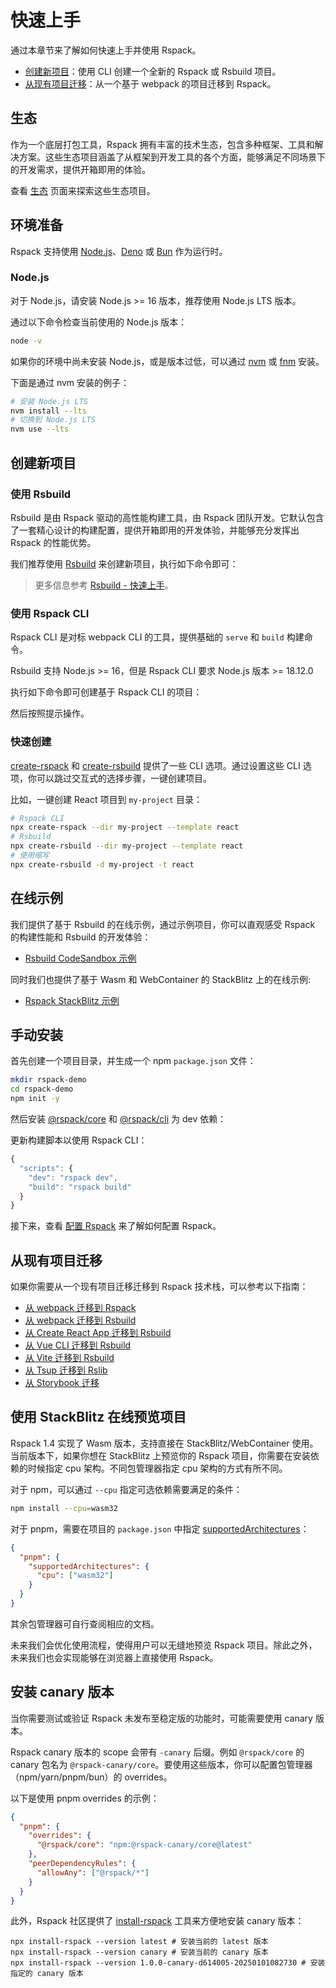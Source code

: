 
# 快速上手

通过本章节来了解如何快速上手并使用 Rspack。

- [创建新项目](#创建新项目)：使用 CLI 创建一个全新的 Rspack 或 Rsbuild 项目。
- [从现有项目迁移](#从现有项目迁移)：从一个基于 webpack 的项目迁移到 Rspack。

## 生态

作为一个底层打包工具，Rspack 拥有丰富的技术生态，包含多种框架、工具和解决方案。这些生态项目涵盖了从框架到开发工具的各个方面，能够满足不同场景下的开发需求，提供开箱即用的体验。

查看 [生态](/guide/start/ecosystem) 页面来探索这些生态项目。

## 环境准备

Rspack 支持使用 [Node.js](https://nodejs.org/)、[Deno](https://deno.com/) 或 [Bun](https://bun.sh/) 作为运行时。

### Node.js

对于 Node.js，请安装 Node.js >= 16 版本，推荐使用 Node.js LTS 版本。

通过以下命令检查当前使用的 Node.js 版本：

```bash
node -v
```

如果你的环境中尚未安装 Node.js，或是版本过低，可以通过 [nvm](https://github.com/nvm-sh/nvm) 或 [fnm](https://github.com/Schniz/fnm) 安装。

下面是通过 nvm 安装的例子：

```bash
# 安装 Node.js LTS
nvm install --lts
# 切换到 Node.js LTS
nvm use --lts
```

## 创建新项目

### 使用 Rsbuild

Rsbuild 是由 Rspack 驱动的高性能构建工具，由 Rspack 团队开发。它默认包含了一套精心设计的构建配置，提供开箱即用的开发体验，并能够充分发挥出 Rspack 的性能优势。

我们推荐使用 [Rsbuild](https://rsbuild.rs/) 来创建新项目，执行如下命令即可：

<PackageManagerTabs command="create rsbuild@latest" />

> 更多信息参考 [Rsbuild - 快速上手](https://rsbuild.rs/zh/guide/start/quick-start)。

### 使用 Rspack CLI

Rspack CLI 是对标 webpack CLI 的工具，提供基础的 `serve` 和 `build` 构建命令。

Rsbuild 支持 Node.js >= 16，但是 Rspack CLI 要求 Node.js 版本 >= 18.12.0

执行如下命令即可创建基于 Rspack CLI 的项目：

<PackageManagerTabs command="create rspack@latest" />

然后按照提示操作。

### 快速创建

[create-rspack](https://www.npmjs.com/package/create-rspack) 和 [create-rsbuild](https://www.npmjs.com/package/create-rsbuild) 提供了一些 CLI 选项。通过设置这些 CLI 选项，你可以跳过交互式的选择步骤，一键创建项目。

比如，一键创建 React 项目到 `my-project` 目录：

```bash
# Rspack CLI
npx create-rspack --dir my-project --template react
# Rsbuild
npx create-rsbuild --dir my-project --template react
# 使用缩写
npx create-rsbuild -d my-project -t react
```

## 在线示例

我们提供了基于 Rsbuild 的在线示例，通过示例项目，你可以直观感受 Rspack 的构建性能和 Rsbuild 的开发体验：

- [Rsbuild CodeSandbox 示例](https://codesandbox.io/p/github/rspack-contrib/rsbuild-codesandbox-example)

同时我们也提供了基于 Wasm 和 WebContainer 的 StackBlitz 上的在线示例:

- [Rspack StackBlitz 示例](https://stackblitz.com/~/github.com/rspack-contrib/rspack-stackblitz-example)

## 手动安装

首先创建一个项目目录，并生成一个 npm `package.json` 文件：

```bash
mkdir rspack-demo
cd rspack-demo
npm init -y
```

然后安装 [@rspack/core](https://www.npmjs.com/package/@rspack/core) 和 [@rspack/cli](https://www.npmjs.com/package/@rspack/cli) 为 dev 依赖：

<PackageManagerTabs command="add @rspack/core @rspack/cli -D" />

更新构建脚本以使用 Rspack CLI：

```js title="package.json"
{
  "scripts": {
    "dev": "rspack dev",
    "build": "rspack build"
  }
}
```

接下来，查看 [配置 Rspack](/config/index) 来了解如何配置 Rspack。

## 从现有项目迁移

如果你需要从一个现有项目迁移迁移到 Rspack 技术栈，可以参考以下指南：

- [从 webpack 迁移到 Rspack](/guide/migration/webpack)
- [从 webpack 迁移到 Rsbuild](https://rsbuild.rs/zh/guide/migration/webpack)
- [从 Create React App 迁移到 Rsbuild](https://rsbuild.rs/zh/guide/migration/cra)
- [从 Vue CLI 迁移到 Rsbuild](https://rsbuild.rs/zh/guide/migration/vue-cli)
- [从 Vite 迁移到 Rsbuild](https://rsbuild.rs/zh/guide/migration/vite)
- [从 Tsup 迁移到 Rslib](https://rslib.rs/zh/guide/migration/tsup)
- [从 Storybook 迁移](/guide/migration/storybook)

## 使用 StackBlitz 在线预览项目

Rspack 1.4 实现了 Wasm 版本，支持直接在 StackBlitz/WebContainer 使用。当前版本下，如果你想在 StackBlitz 上预览你的 Rspack 项目，你需要在安装依赖的时候指定 cpu 架构。不同包管理器指定 cpu 架构的方式有所不同。

对于 npm，可以通过 `--cpu` 指定可选依赖需要满足的条件：

```bash
npm install --cpu=wasm32
```

对于 pnpm，需要在项目的 `package.json` 中指定 [supportedArchitectures](https://pnpm.io/settings#supportedarchitectures)：

```json title="package.json"
{
  "pnpm": {
    "supportedArchitectures": {
      "cpu": ["wasm32"]
    }
  }
}
```

其余包管理器可自行查阅相应的文档。

未来我们会优化使用流程，使得用户可以无缝地预览 Rspack 项目。除此之外，未来我们也会实现能够在浏览器上直接使用 Rspack。

## 安装 canary 版本

当你需要测试或验证 Rspack 未发布至稳定版的功能时，可能需要使用 canary 版本。

Rspack canary 版本的 scope 会带有 `-canary` 后缀。例如 `@rspack/core` 的 canary 包名为 `@rspack-canary/core`。要使用这些版本，你可以配置包管理器（npm/yarn/pnpm/bun）的 overrides。

以下是使用 pnpm overrides 的示例：

```json title="package.json"
{
  "pnpm": {
    "overrides": {
      "@rspack/core": "npm:@rspack-canary/core@latest"
    },
    "peerDependencyRules": {
      "allowAny": ["@rspack/*"]
    }
  }
}
```

此外，Rspack 社区提供了 [install-rspack](https://github.com/rspack-contrib/install-rspack) 工具来方便地安装 canary 版本：

```shell
npx install-rspack --version latest # 安装当前的 latest 版本
npx install-rspack --version canary # 安装当前的 canary 版本
npx install-rspack --version 1.0.0-canary-d614005-20250101082730 # 安装指定的 canary 版本
```
